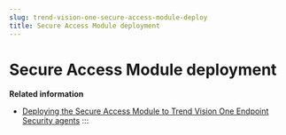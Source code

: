 ```yaml
---
slug: trend-vision-one-secure-access-module-deploy
title: Secure Access Module deployment
---
```

# Secure Access Module deployment

**Related information**

- [Deploying the Secure Access Module to Trend Vision One Endpoint Security agents](deploy-sam-endpoint-agents-2.md "Authenticate user access attempts at the account and device levels using the Secure Access Module.")
:::

